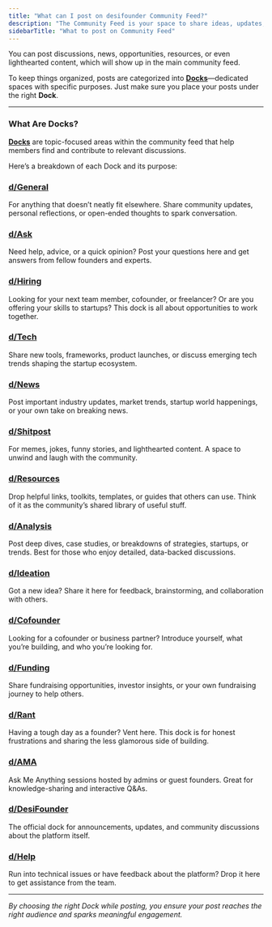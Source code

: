 ```yaml
---
title: "What can I post on desifounder Community Feed?"
description: "The Community Feed is your space to share ideas, updates, and insights with fellow founders, creators, and innovators."
sidebarTitle: "What to post on Community Feed"
---
```


You can post discussions, news, opportunities, resources, or even lighthearted content, which will show up in the main community feed.

To keep things organized, posts are categorized into [**Docks**](https://desifounder.com/docks)—dedicated spaces with specific purposes. Just make sure you place your posts under the right **Dock**.

---

### What Are Docks?

[**Docks**](https://desifounder.com/docks) are topic-focused areas within the community feed that help members find and contribute to relevant discussions.

Here’s a breakdown of each Dock and its purpose:

### [d/General](https://desifounder.com/d/general)

For anything that doesn’t neatly fit elsewhere. Share community updates, personal reflections, or open-ended thoughts to spark conversation.

### [d/Ask](https://desifounder.com/d/ask)

Need help, advice, or a quick opinion? Post your questions here and get answers from fellow founders and experts.

### [d/Hiring](https://desifounder.com/d/hiring)

Looking for your next team member, cofounder, or freelancer? Or are you offering your skills to startups? This dock is all about opportunities to work together.

### [d/Tech](https://desifounder.com/d/tech)

Share new tools, frameworks, product launches, or discuss emerging tech trends shaping the startup ecosystem.

### [d/News](https://desifounder.com/d/news)

Post important industry updates, market trends, startup world happenings, or your own take on breaking news.

### [d/Shitpost](https://desifounder.com/d/shitpost)

For memes, jokes, funny stories, and lighthearted content. A space to unwind and laugh with the community.

### [d/Resources](https://desifounder.com/d/resources)

Drop helpful links, toolkits, templates, or guides that others can use. Think of it as the community’s shared library of useful stuff.

### [d/Analysis](https://desifounder.com/d/analysis)

Post deep dives, case studies, or breakdowns of strategies, startups, or trends. Best for those who enjoy detailed, data-backed discussions.

### [d/Ideation](https://desifounder.com/d/ideation)

Got a new idea? Share it here for feedback, brainstorming, and collaboration with others.

### [d/Cofounder](https://desifounder.com/d/cofounder)

Looking for a cofounder or business partner? Introduce yourself, what you’re building, and who you’re looking for.

### [d/Funding](https://desifounder.com/d/funding)

Share fundraising opportunities, investor insights, or your own fundraising journey to help others.

### [d/Rant](https://desifounder.com/d/rant)

Having a tough day as a founder? Vent here. This dock is for honest frustrations and sharing the less glamorous side of building.

### [d/AMA](https://desifounder.com/d/ama)

Ask Me Anything sessions hosted by admins or guest founders. Great for knowledge-sharing and interactive Q&As.

### [d/DesiFounder](https://desifounder.com/d/desifounder)

The official dock for announcements, updates, and community discussions about the platform itself.

### [d/Help](https://desifounder.com/d/help)

Run into technical issues or have feedback about the platform? Drop it here to get assistance from the team.

---

_By choosing the right Dock while posting, you ensure your post reaches the right audience and sparks meaningful engagement._